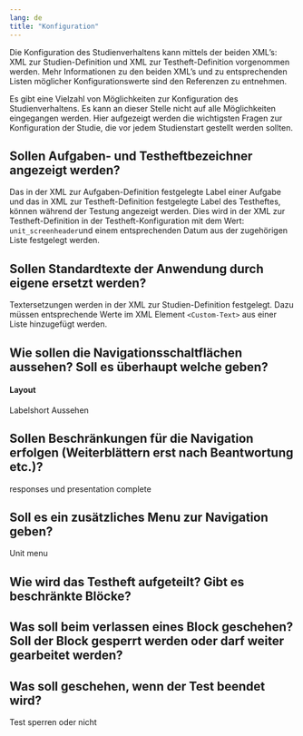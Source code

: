 ```yaml
---
lang: de
title: "Konfiguration"
---
```


::: {.callout-tip}
Die Konfiguration des Studienverhaltens kann mittels der beiden XML's: XML zur Studien-Definition und XML zur Testheft-Definition vorgenommen werden. Mehr Informationen zu den beiden XML's und zu entsprechenden Listen möglicher Konfigurationswerte sind den Referenzen zu entnehmen.
:::

Es gibt eine Vielzahl von Möglichkeiten zur Konfiguration des Studienverhaltens. Es kann an dieser Stelle nicht auf alle Möglichkeiten eingegangen werden. Hier aufgezeigt werden die wichtigsten Fragen zur Konfiguration der Studie, die vor jedem Studienstart gestellt werden sollten.

## Sollen Aufgaben- und Testheftbezeichner angezeigt werden?

Das in der XML zur Aufgaben-Definition festgelegte Label einer Aufgabe und das in XML zur Testheft-Definition festgelegte Label des Testheftes, können während der Testung angezeigt werden. Dies wird in der XML zur Testheft-Definition in der Testheft-Konfiguration mit dem Wert: `unit_screenheader`und einem entsprechenden Datum aus der zugehörigen Liste festgelegt werden.

## Sollen Standardtexte der Anwendung durch eigene ersetzt werden?

Textersetzungen werden in der XML zur Studien-Definition festgelegt. Dazu müssen entsprechende Werte im XML Element `<Custom-Text>` aus einer Liste hinzugefügt werden.

## Wie sollen die Navigationsschaltflächen aussehen? Soll es überhaupt welche geben?

#### Layout

Labelshort
Aussehen

## Sollen Beschränkungen für die Navigation erfolgen (Weiterblättern erst nach Beantwortung etc.)?

responses und presentation complete

## Soll es ein zusätzliches Menu zur Navigation geben?

Unit menu

## Wie wird das Testheft aufgeteilt? Gibt es beschränkte Blöcke?

## Was soll beim verlassen eines Block geschehen? Soll der Block gesperrt werden oder darf weiter gearbeitet werden?

## Was soll geschehen, wenn der Test beendet wird? 

Test sperren oder nicht